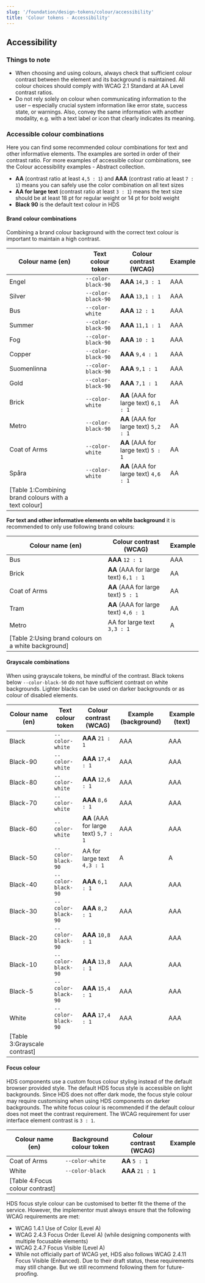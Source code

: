 ```yaml
---
slug: '/foundation/design-tokens/colour/accessibility'
title: 'Colour tokens - Accessibility'
---
```





## Accessibility

### Things to note
- When choosing and using colours, always check that sufficient colour contrast between the element and its background is maintained. All colour choices should comply with <ExternalLink href="https://www.w3.org/TR/WCAG21/#contrast-minimum">WCAG 2.1 Standard at AA Level contrast ratios</ExternalLink>.
- Do not rely solely on colour when communicating information to the user – especially crucial system information like error state, success state, or warnings. Also, convey the same information with another modality, e.g. with a text label or icon that clearly indicates its meaning.

### Accessible colour combinations
<p>Here you can find some recommended colour combinations for text and other informative elements. The examples are sorted in order of their contrast ratio. For more examples of accessible colour combinations, see the <ExternalLink href="https://share.goabstract.com/28352b8b-9c51-4346-b249-ff062c5da561">Colour accessibility examples - Abstract collection</ExternalLink>.</p>

- **AA** (contrast ratio at least `4,5 : 1`) and **AAA** (contrast ratio at least `7 : 1`) means you can safely use the color combination on all text sizes
- **AA for large text** (contrast ratio at least `3 : 1`) means the text size should be at least 18 pt for regular weight or 14 pt for bold weight
- **Black 90** is the default text colour in HDS

#### Brand colour combinations

Combining a brand colour background with the correct text colour is important to maintain a high contrast.

| Colour name (en) | Text colour token  | Colour contrast (WCAG)                | Example |
| ---------------- | ------------------ | ------------------------------------- | ------- |
| Engel            | `--color-black-90` | **AAA** `14,3 : 1`                    | <ContrastExample color="var(--color-black-90)" background="var(--color-engel)">AAA</ContrastExample> |
| Silver           | `--color-black-90` | **AAA** `13,1 : 1`                    | <ContrastExample color="var(--color-black-90)" background="var(--color-silver)">AAA</ContrastExample> |
| Bus              | `--color-white`    | **AAA** `12 : 1`                      | <ContrastExample color="var(--color-white)" background="var(--color-bus)">AAA</ContrastExample> |
| Summer           | `--color-black-90` | **AAA** `11,1 : 1`                    | <ContrastExample color="var(--color-black-90)" background="var(--color-summer)">AAA</ContrastExample> |
| Fog              | `--color-black-90` | **AAA** `10 : 1`                      | <ContrastExample color="var(--color-black-90)" background="var(--color-fog)">AAA</ContrastExample> |
| Copper           | `--color-black-90` | **AAA** `9,4 : 1`                     | <ContrastExample color="var(--color-black-90)" background="var(--color-copper)">AAA</ContrastExample> |
| Suomenlinna      | `--color-black-90` | **AAA** `9,1 : 1`                     | <ContrastExample color="var(--color-black-90)" background="var(--color-suomenlinna)">AAA</ContrastExample> |
| Gold             | `--color-black-90` | **AAA** `7,1 : 1`                     | <ContrastExample color="var(--color-black-90)" background="var(--color-gold)">AAA</ContrastExample> |
| Brick            | `--color-white`    | **AA** (AAA for large text) `6,1 : 1` | <ContrastExample color="var(--color-white)" background="var(--color-brick)">AA</ContrastExample> |
| Metro            | `--color-black-90` | **AA** (AAA for large text) `5,2 : 1` | <ContrastExample color="var(--color-black-90)" background="var(--color-metro)">AA</ContrastExample> |
| Coat of Arms     | `--color-white`    | **AA** (AAA for large text) `5 : 1`   | <ContrastExample color="var(--color-white)" background="var(--color-coat-of-arms)">AA</ContrastExample> |
| Spåra            | `--color-white`    | **AA** (AAA for large text) `4,6 : 1` | <ContrastExample color="var(--color-white)" background="var(--color-tram)">AA</ContrastExample> |
[Table 1:Combining brand colours with a text colour]|

**For text and other informative elements on white background** it is recommended to only use following brand colours:

| Colour name (en) | Colour contrast (WCAG) | Example |
| ---------------- | ------------------------------------- | ------- |
| Bus              | **AAA** `12 : 1`                      | <ContrastExample color="var(--color-bus)" background="var(--color-white)">AAA</ContrastExample> |
| Brick            | **AA** (AAA for large text) `6,1 : 1` | <ContrastExample color="var(--color-brick)" background="var(--color-white)">AA</ContrastExample> |
| Coat of Arms     | **AA** (AAA for large text) `5 : 1`   | <ContrastExample color="var(--color-coat-of-arms)" background="var(--color-white)">AA</ContrastExample> |
| Tram             | **AA** (AAA for large text) `4,6 : 1` | <ContrastExample color="var(--color-tram)" background="var(--color-white)">AA</ContrastExample> |
| Metro            | AA for large text `3,3 : 1`           | <ContrastExample color="var(--color-metro)" background="var(--color-white)">A</ContrastExample> |
[Table 2:Using brand colours on a white background]|

#### Grayscale combinations
When using grayscale tokens, be mindful of the contrast. Black tokens below `--color-black-50` do not have sufficient contrast on white backgrounds. Lighter blacks can be used on darker backgrounds or as colour of disabled elements.

| Colour name (en) | Text colour token  | Colour contrast (WCAG)                | Example (background) | Example (text) |
| ---------------- | ------------------ | ------------------------------------- | -------------------- | -------------- |
| Black            | `--color-white`    | **AAA** `21 : 1`                      | <ContrastExample color="var(--color-white)" background="var(--color-black)">AAA</ContrastExample> | <ContrastExample color="var(--color-black)" background="var(--color-white)">AAA</ContrastExample> |
| Black-90         | `--color-white`    | **AAA** `17,4 : 1`                    | <ContrastExample color="var(--color-white)" background="var(--color-black-90)">AAA</ContrastExample> | <ContrastExample color="var(--color-black-90)" background="var(--color-white)">AAA</ContrastExample> |
| Black-80         | `--color-white`    | **AAA** `12,6 : 1`                    | <ContrastExample color="var(--color-white)" background="var(--color-black-80)">AAA</ContrastExample> | <ContrastExample color="var(--color-black-80)" background="var(--color-white)">AAA</ContrastExample> |
| Black-70         | `--color-white`    | **AAA** `8,6 : 1`                     | <ContrastExample color="var(--color-white)" background="var(--color-black-70)">AAA</ContrastExample> | <ContrastExample color="var(--color-black-70)" background="var(--color-white)">AAA</ContrastExample> |
| Black-60         | `--color-white`    | **AA** (AAA for large text) `5,7 : 1` | <ContrastExample color="var(--color-white)" background="var(--color-black-60)">AAA</ContrastExample> | <ContrastExample color="var(--color-black-60)" background="var(--color-white)">AAA</ContrastExample> |
| Black-50         | `--color-black-90` | AA for large text `4,3 : 1`           | <ContrastExample color="var(--color-black-90)" background="var(--color-black-50)">A</ContrastExample> | <ContrastExample color="var(--color-black-50)" background="var(--color-black)">A</ContrastExample> |
| Black-40         | `--color-black-90` | **AAA** `6,1 : 1`                     | <ContrastExample color="var(--color-black-90)" background="var(--color-black-40)">AAA</ContrastExample> | <ContrastExample color="var(--color-black-40)" background="var(--color-black)">AAA</ContrastExample> |
| Black-30         | `--color-black-90` | **AAA** `8,2 : 1`                     | <ContrastExample color="var(--color-black-90)" background="var(--color-black-30)">AAA</ContrastExample> | <ContrastExample color="var(--color-black-30)" background="var(--color-black)">AAA</ContrastExample> |
| Black-20         | `--color-black-90` | **AAA** `10,8 : 1`                    | <ContrastExample color="var(--color-black-90)" background="var(--color-black-20)">AAA</ContrastExample> | <ContrastExample color="var(--color-black-20)" background="var(--color-black)">AAA</ContrastExample> |
| Black-10         | `--color-black-90` | **AAA** `13,8 : 1`                    | <ContrastExample color="var(--color-black-90)" background="var(--color-black-10)">AAA</ContrastExample> | <ContrastExample color="var(--color-black-10)" background="var(--color-black)">AAA</ContrastExample> |
| Black-5          | `--color-black-90` | **AAA** `15,4 : 1`                    | <ContrastExample color="var(--color-black-90)" background="var(--color-black-5)">AAA</ContrastExample> | <ContrastExample color="var(--color-black-5)" background="var(--color-black)">AAA</ContrastExample> |
| White            | `--color-black-90` | **AAA** `17,4 : 1`                    | <ContrastExample color="var(--color-black-90)" background="var(--color-white)">AAA</ContrastExample> | <ContrastExample color="var(--color-white)" background="var(--color-black)">AAA</ContrastExample> |
[Table 3:Grayscale contrast]|

#### Focus colour
HDS components use a custom focus colour styling instead of the default browser provided style. The default HDS focus style is accessible on light backgrounds. Since HDS does not offer dark mode, the focus style colour may require customising when using HDS components on darker backgrounds. The white focus colour is recommended if the default colour does not meet the contrast requirement. The WCAG requirement for user interface element contrast is `3 : 1`.

| Colour name (en) | Background colour token | Colour contrast (WCAG) | Example |
| ---------------- | ----------------------  | ---------------------- | ------- |
| Coat of Arms     | `--color-white`         | **AA** `5 : 1`         | <FocusExample color="var(--color-coat-of-arms)" background="var(--color-white)" /> |
| White            | `--color-black`         | **AAA** `21 : 1`       | <FocusExample color="var(--color-white)" background="var(--color-black)" />|
[Table 4:Focus colour contrast]|

HDS focus style colour can be customised to better fit the theme of the service. However, the implementor must always ensure that the following WCAG requirements are met:
- <ExternalLink href="https://www.w3.org/TR/WCAG21/#use-of-color">WCAG 1.4.1 Use of Color (Level A)</ExternalLink>
- <ExternalLink href="https://www.w3.org/TR/WCAG21/#focus-order">WCAG 2.4.3 Focus Order (Level A)</ExternalLink> (while designing components with multiple focusable elements)
- <ExternalLink href="https://www.w3.org/TR/WCAG21/#focus-visible">WCAG 2.4.7 Focus Visible (Level A)</ExternalLink>
- While not officially part of WCAG yet, HDS also follows <ExternalLink href="https://www.w3.org/WAI/WCAG22/Understanding/focus-appearance-minimum.html">WCAG 2.4.11 Focus Visible (Enhanced)</ExternalLink>. Due to their draft status, these requirements may still change. But we still recommend following them for future-proofing.
